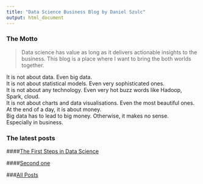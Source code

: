 ```yaml
---
title: "Data Science Business Blog by Daniel Szulc"
output: html_document
---
```



### The Motto
> Data science has value as long as it delivers actionable insights to the business. This blog is a place where I want to bring the both worlds together.  


It is not about data. Even big data.  
It is not about statistical models. Even very sophisticated ones.  
It is not about any technology. Even very hot buzz words like Hadoop, Spark, cloud.  
It is not about charts and data visualisations. Even the most beautiful ones.  
At the end of a day, it is about money.  
Big data has to lead to big money. Otherwise, it makes no sense.  
Especially in business.


### The latest posts
####[The First Steps in Data Science](http://danielszulc.intelligence-data.net/2015-10-10-Test.html)

####[Second one](http://danielszulc.intelligence-data.net/2015-10-10-Test.html)

###[All Posts](http://danielszulc.intelligence-data.net/blog.html)

